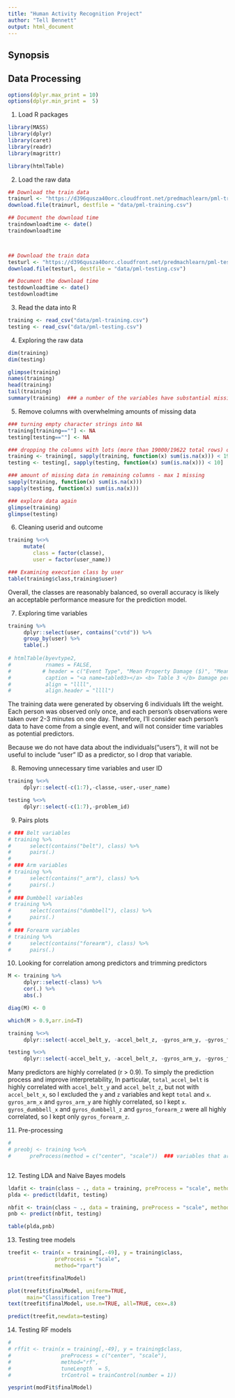 ```yaml
---
title: "Human Activity Recognition Project"
author: "Tell Bennett"
output: html_document
---
```




Synopsis
--------




Data Processing
---------------

```r
options(dplyr.max_print = 10)
options(dplyr.min_print =  5)
```

  

1) Load R packages

```r
library(MASS)
library(dplyr)
library(caret)
library(readr)
library(magrittr)

library(htmlTable)
```

  
  
  

2) Load the raw data

```r
## Download the train data 
trainurl <- "https://d396qusza40orc.cloudfront.net/predmachlearn/pml-training.csv"
download.file(trainurl, destfile = "data/pml-training.csv")

## Document the download time
traindownloadtime <- date()
traindownloadtime



## Download the train data 
testurl <- "https://d396qusza40orc.cloudfront.net/predmachlearn/pml-testing.csv"
download.file(testurl, destfile = "data/pml-testing.csv")

## Document the download time
testdownloadtime <- date()
testdownloadtime

```

  
  
  

3) Read the data into R

```r
training <- read_csv("data/pml-training.csv")
testing <- read_csv("data/pml-testing.csv")
```

  
  
  

4) Exploring the raw data
```r
dim(training)
dim(testing)

glimpse(training)
names(training)
head(training)
tail(training)
summary(training)  ### a number of the variables have substantial missing data
```



5) Remove columns with overwhelming amounts of missing data
```r

### turning empty character strings into NA
training[training==""] <- NA 
testing[testing==""] <- NA 

### dropping the columns with lots (more than 19000/19622 total rows) of missing data
training <- training[, sapply(training, function(x) sum(is.na(x))) < 19000]
testing <- testing[, sapply(testing, function(x) sum(is.na(x))) < 10]

### amount of missing data in remaining columns - max 1 missing
sapply(training, function(x) sum(is.na(x)))
sapply(testing, function(x) sum(is.na(x)))

### explore data again
glimpse(training)
glimpse(testing)
```

  
  
  

6) Cleaning userid and outcome
```r
training %<>%
     mutate(
        class = factor(classe),
        user = factor(user_name))

### Examining execution class by user
table(training$class,training$user)

```
Overall, the classes are reasonably balanced, so overall accuracy is likely an acceptable
performance measure for the prediction model.
  
  
  
  
7) Exploring time variables
```r

training %>%
     dplyr::select(user, contains("cvtd")) %>%
     group_by(user) %>%
     table(.)
 
# htmlTable(byevtype2,
#           rnames = FALSE,
#          # header = c("Event Type", "Mean Property Damage ($)", "Mean Crop Damage ($)"),
#           caption = "<a name=table03></a> <b> Table 3 </b> Damage per Storm Event Type ($millions)",
#           align = "llll",
#           align.header = "llll")
```
The training data were generated by observing 6 individuals lift the weight. Each person
was observed only once, and each person's observations were taken over 2-3 minutes on one day.
Therefore, I'll consider each person's data to have come from a single event, and will
not consider time variables as potential predictors. 

Because we do not have data about the individuals("users"), it will not be useful
to include "user" ID as a predictor, so I drop that variable.


8) Removing unnecessary time variables and user ID
```r
training %<>%
     dplyr::select(-c(1:7),-classe,-user,-user_name)

testing %<>%
     dplyr::select(-c(1:7),-problem_id)
```



9) Pairs plots
```r

# ### Belt variables
# training %>%
#      select(contains("belt"), class) %>%
#      pairs(.)
# 
# ### Arm variables
# training %>%
#      select(contains("_arm"), class) %>%
#      pairs(.)
# 
# ### Dumbbell variables
# training %>%
#      select(contains("dumbbell"), class) %>%
#      pairs(.)
# 
# ### Forearm variables
# training %>%
#      select(contains("forearm"), class) %>%
#      pairs(.)
```



10) Looking for correlation among predictors and trimming predictors
```r

M <- training %>%
     dplyr::select(-class) %>%
     cor(.) %>%
     abs(.)

diag(M) <- 0

which(M > 0.9,arr.ind=T)

training %<>%
     dplyr::select(-accel_belt_y, -accel_belt_z, -gyros_arm_y, -gyros_forearm_z)

testing %<>%
     dplyr::select(-accel_belt_y, -accel_belt_z, -gyros_arm_y, -gyros_forearm_z)
```
Many predictors are highly correlated (r > 0.9). To simply the prediction process and improve interpretability, 
In particular, `total_accel_belt` is highly correlated with `accel_belt_y` and `accel_belt_z`, but not with `accel_belt_x`, so I excluded the `y` and `z` variables and kept `total` and `x`. `gyros_arm_x` and `gyros_arm_y` are highly correlated, so I kept `x`. `gyros_dumbbell_x` and `gyros_dumbbell_z` and `gyros_forearm_z` were all highly correlated, so I kept
only `gyros_forearm_z`.

  
11) Pre-processing
```r
# 
# preobj <- training %<>%
#      preProcess(method = c("center", "scale"))  ### variables that aren't numeric are ignored (class is a factors)



```
  
  
12) Testing LDA and Naive Bayes models
```r

ldafit <- train(class ~ ., data = training, preProcess = "scale", method="lda")
plda <- predict(ldafit, testing)

nbfit <- train(class ~ ., data = training, preProcess = "scale", method="nb")
pnb <- predict(nbfit, testing)

table(plda,pnb)

```

13) Testing tree models
```r

treefit <- train(x = training[,-49], y = training$class, 
               preProcess = "scale", 
               method="rpart")

print(treefit$finalModel)

plot(treefit$finalModel, uniform=TRUE, 
      main="Classification Tree")
text(treefit$finalModel, use.n=TRUE, all=TRUE, cex=.8)

predict(treefit,newdata=testing)

```

14) Testing RF models
```r

# 
# rffit <- train(x = training[,-49], y = training$class, 
#                preProcess = c("center", "scale"), 
#                method="rf",
#                tuneLength  = 5,
#                trControl = trainControl(number = 1))

yesprint(modFit$finalModel)



```


